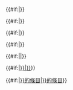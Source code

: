 <tr>
 <td><span class="plainlinks">{{#if:{{{1|}}}|[[Template:ISO_639_name_{{{1}}}|{{{1}}}]]}}</span></td>
 <td><span class="plainlinks">{{#if:{{{2|}}}|[[Template:ISO_639_name_{{{2}}}|{{{2}}}]]}}</span></td>
 <td><span class="plainlinks">{{#if:{{{3|}}}|[[Template:ISO_639_name_{{{3}}}|{{{3}}}]]}}</span></td>
 <td><span class="plainlinks">{{#if:{{{4|}}}|[[Template:ISO_639_name_{{{4}}}|{{{4}}}]]}}</span></td>
 <td>{{#if:{{{1|}}}|{{ISO 639 name|{{{1}}}}}|{{ISO 639 name|{{{2}}}}}}}</td>
 <td>{{#if:{{{1|}}}|[[{{ISO 639 name|{{{1}}}}}]]|[[{{ISO 639 name|{{{2}}}}}]]}}</td>
 <td>{{#if:{{{1|}}}|[[:Category:含有{{ISO 639 name|{{{1}}}}}的條目]]|[[:Category:含有{{ISO 639 name|{{{2}}}}}的條目]]}}</td>
</tr>
